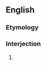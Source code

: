 ==English==

===Etymology===
{{rfe|en}}

===Interjection===
{{en-interj|head=[[damn]] [[your]] [[hide]]!}}

# {{lb|en|euphemistic|vulgar}} {{form of|en|Form|[[damn]] [[you]]}}